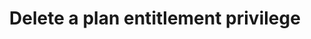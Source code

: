 ---
openapi: "DELETE /plans/{code}/entitlements/{feature_code}/privileges/{privilege_code}"
authMethod: "bearer"
title: "Delete a plan entitlement privilege"
---